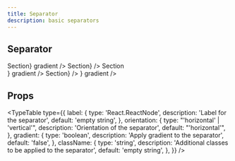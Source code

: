 ```yaml
---
title: Separator
description: basic separators
---
```



## Separator
<ComponentPreview filePathsKey="Separator">

<div className="flex-col-center gap-12 pt-6">
    <Separator gradient />
    <Separator />
    <Separator label={<span className='px-2'>Section</span>} gradient />
    <Separator label={<span className='px-2'>Section</span>} />
    <Separator label={<div className='border px-4 py-1 rounded-full border-dashed'>Section</div>} gradient />
    <Separator label={<div className='border px-4 py-1 rounded-full'>Section</div>} />
    <Separator label={<div className='border px-12 py-2 rounded-full'>
    <FaPlus />
    </div>} gradient />
  </div>

</ComponentPreview>

## Props

<TypeTable
  type={{
    label: {
      type: 'React.ReactNode',
      description: 'Label for the separator',
      default: 'empty string',
    },
    orientation: {
      type: "'horizontal' | 'vertical'",
      description: 'Orientation of the separator',
      default: "'horizontal'",
    },
    gradient: {
      type: 'boolean',
      description: 'Apply gradient to the separator',
      default: 'false',
    },
    className: {
      type: 'string',
      description: 'Additional classes to be applied to the separator',
      default: 'empty string',
    },
  }}
/>

